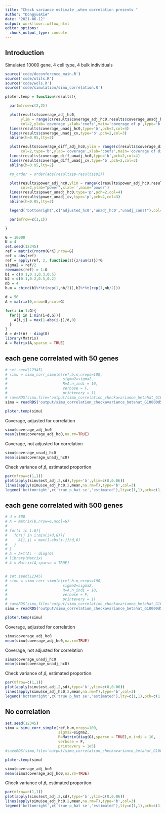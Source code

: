 ```yaml
---
title: "Check variance estimate ,when correlation presents "
author: "DongyueXie"
date: "2021-06-12"
output: workflowr::wflow_html
editor_options:
  chunk_output_type: console
---
```


## Introduction

Simulated 10000 gene, 4 cell type, 4 bulk individuals

```r
source('code/deconference_main.R')
source('code/utils.R')
source('code/wols.R')
source('code/simulation/simu_correlation.R')

ploter.temp = function(results){

  par(mfrow=c(2,2))

  plot(results$coverage_adj_hc0,
       ylim = range(c(results$coverage_adj_hc0,results$coverage_unadj_hc0,results$coverage_unadj_cv,1),na.rm = T),
       col=2,ylab='coverage',xlab='coefs',main='coverage of p',type='b')
  lines(results$coverage_unadj_hc0,type='b',pch=2,col=4)
  lines(results$coverage_unadj_cv,type='b',pch=2,col=3)
  abline(h=0.95,lty=2)

  plot(results$coverage_diff_adj_hc0,ylim = range(c(results$coverage_diff_adj_hc0,results$coverage_diff_unadj_hc0,results$coverage_diff_unadj_cv,1),na.rm = T),
       col=2,type='b',ylab='coverage',xlab='coefs',main='coverage of difference')
  lines(results$coverage_diff_unadj_hc0,type='b',pch=2,col=4)
  lines(results$coverage_diff_unadj_cv,type='b',pch=2,col=3)
  abline(h=0.95,lty=2)

  #p_order = order(abs(results$p-results$p2))

  plot(results$power_adj_hc0,ylim = range(c(results$power_adj_hc0,results$power_unadj_hc0,results$power_unadj_cv),na.rm = T),
       col=2,ylab="power",xlab='',main='power')
  lines(results$power_unadj_hc0,type='p',pch=2,col=4)
  lines(results$power_unadj_cv,type='p',pch=2,col=3)
  abline(h=0.05,lty=2)

  legend('bottomright',c('adjusted_hc0','unadj_hc0',"unadj_const"),col=c(2,4,3),pch=c(1,2,2))

  par(mfrow=c(1,1))

}
```

```r
G = 10000
K = 4
set.seed(12345)
ref = matrix(rnorm(G*K),nrow=G)
ref = abs(ref)
ref = apply(ref, 2, function(z){z/sum(z)})*G
sigma2 = ref/2
rownames(ref) = 1:G
b1 = c(0.1,0.1,0.3,0.5)
b2 = c(0.1,0.2,0.5,0.2)
nb = 4
b.m = cbind(b1%*%t(rep(1,nb/2)),b2%*%t(rep(1,nb/2)))
```

```r
d = 50
A = matrix(0,nrow=G,ncol=G)

for(i in 1:G){
  for(j in i:min(i+d,G)){
    A[i,j] = max(1-abs(i-j)/d,0)
  }
}
A = A+t(A) - diag(G)
library(Matrix)
A = Matrix(A,sparse = TRUE)
```


## each gene correlated with 50 genes

```r
# set.seed(12345)
# simu = simu_corr_simple(ref,b.m,nreps=100,
#                         sigma2=sigma2,
#                         R=A,n_indi = 10,
#                         verbose = F,
#                         printevery = 1)
# saveRDS(simu,file='output/simu_correlation_checkavariance_betahat_G10000d50.rds')
simu = readRDS('output/simu_correlation_checkavariance_betahat_G10000d50.rds')
```

```r
ploter.temp(simu)
```

Coverage, adjusted for correlation
```r
simu$coverage_adj_hc0
mean(simu$coverage_adj_hc0,na.rm=TRUE)
```

Coverage, not adjusted for correlation
```r
simu$coverage_unadj_hc0
mean(simu$coverage_unadj_hc0)
```


Check variance of $\hat p$, estimated proportion

```r
par(mfrow=c(1,1))
plot(apply(simu$est_adj,2,sd),type='b',ylim=c(0,0.06))
lines(apply(simu$se_adj_hc0,2,mean,na.rm=T),type='b',col=3)
legend('bottomright',c('true p_hat se','estimated'),lty=c(1,1),pch=c(1,1),col=c(1,3))
```


## each gene correlated with 500 genes

```r

# d = 500
# A = matrix(0,nrow=G,ncol=G)
# 
# for(i in 1:G){
#   for(j in i:min(i+d,G)){
#     A[i,j] = max(1-abs(i-j)/d,0)
#   }
# }
# A = A+t(A) - diag(G)
# library(Matrix)
# A = Matrix(A,sparse = TRUE)


# set.seed(12345)
# simu = simu_corr_simple(ref,b.m,nreps=100,
#                         sigma2=sigma2,
#                         R=A,n_indi = 10,
#                         verbose = F,
#                         printevery = 1)
# saveRDS(simu,file='output/simu_correlation_checkavariance_betahat_G10000d500.rds')
simu = readRDS('output/simu_correlation_checkavariance_betahat_G10000d500.rds')
```


```r
ploter.temp(simu)
```

Coverage, adjusted for correlation
```r
simu$coverage_adj_hc0
mean(simu$coverage_adj_hc0,na.rm=TRUE)
```

Coverage, not adjusted for correlation
```r
simu$coverage_unadj_hc0
mean(simu$coverage_unadj_hc0)
```


Check variance of $\hat p$, estimated proportion

```r
par(mfrow=c(1,1))
plot(apply(simu$est_adj,2,sd),type='b',ylim=c(0,0.06))
lines(apply(simu$se_adj_hc0,2,mean,na.rm=T),type='b',col=3)
legend('bottomright',c('true p_hat se','estimated'),lty=c(1,1),pch=c(1,1),col=c(1,3))
```


## No correlation



```r
set.seed(12345)
simu = simu_corr_simple(ref,b.m,nreps=100,
                        sigma2=sigma2,
                        R=Matrix(diag(G),sparse = TRUE),n_indi = 10,
                        verbose = F,
                        printevery = 1e5)
#saveRDS(simu,file='output/simu_correlation_checkavariance_betahat_G10000d500.rds')
```


```r
ploter.temp(simu)
```

```r
simu$coverage_adj_hc0
mean(simu$coverage_adj_hc0,na.rm=TRUE)
```


Check variance of $\hat p$, estimated proportion

```r
par(mfrow=c(1,1))
plot(apply(simu$est_adj,2,sd),type='b',ylim=c(0,0.06))
lines(apply(simu$se_adj_hc0,2,mean,na.rm=T),type='b',col=3)
legend('bottomright',c('true p_hat se','estimated'),lty=c(1,1),pch=c(1,1),col=c(1,3))
```


